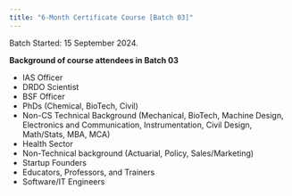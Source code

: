 ```yaml
---
title: "6-Month Certificate Course [Batch 03]"
---
```


Batch Started: 15 September 2024.

**Background of course attendees in Batch 03**

- IAS Officer
- DRDO Scientist
- BSF Officer
- PhDs (Chemical, BioTech, Civil)
- Non-CS Technical Background (Mechanical, BioTech, Machine Design, Electronics and Communication, Instrumentation, Civil Design, Math/Stats, MBA, MCA)
- Health Sector
- Non-Technical background (Actuarial, Policy, Sales/Marketing)
- Startup Founders
- Educators, Professors, and Trainers
- Software/IT Engineers
